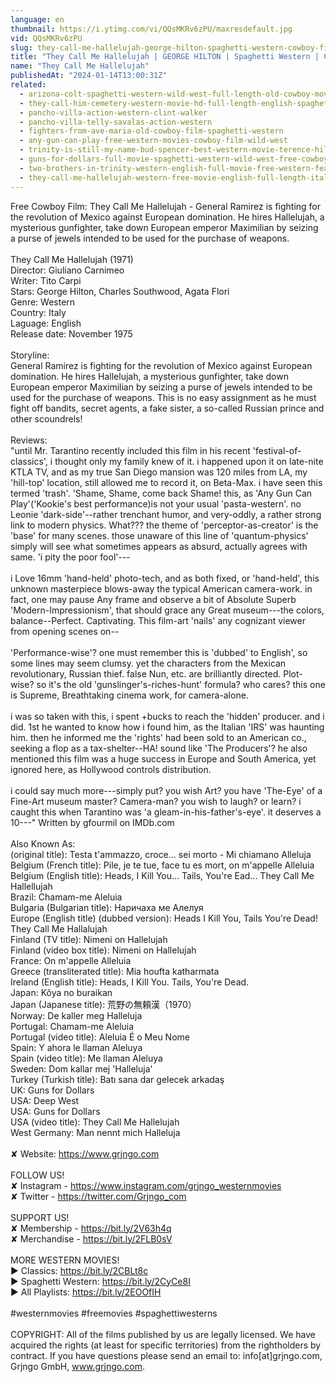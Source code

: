 ```yaml
---
language: en
thumbnail: https://i.ytimg.com/vi/QQsMKRv6zPU/maxresdefault.jpg
vid: QQsMKRv6zPU
slug: they-call-me-hallelujah-george-hilton-spaghetti-western-cowboy-film
title: "They Call Me Hallelujah | GEORGE HILTON | Spaghetti Western | Cowboy Film"
name: "They Call Me Hallelujah"
publishedAt: "2024-01-14T13:00:31Z"
related:
  - arizona-colt-spaghetti-western-wild-west-full-length-old-cowboy-movie
  - they-call-him-cemetery-western-movie-hd-full-length-english-spaghetti-western
  - pancho-villa-action-western-clint-walker
  - pancho-villa-telly-savalas-action-western
  - fighters-from-ave-maria-old-cowboy-film-spaghetti-western
  - any-gun-can-play-free-western-movies-cowboy-film-wild-west
  - trinity-is-still-my-name-bud-spencer-best-western-movie-terence-hill-cowboys
  - guns-for-dollars-full-movie-spaghetti-western-wild-west-free-cowboy-movie
  - two-brothers-in-trinity-western-english-full-movie-free-western-feature-film-spaghetti-western
  - they-call-me-hallelujah-western-free-movie-english-full-length-italian-western-feature-film
---
```


Free Cowboy Film: They Call Me Hallelujah - General Ramirez is fighting for the revolution of Mexico against European domination. He hires Hallelujah, a mysterious gunfighter, take down European emperor Maximilian by seizing a purse of jewels intended to be used for the purchase of weapons.<br />
<br />
They Call Me Hallelujah (1971)<br />
Director: Giuliano Carnimeo<br />
Writer: Tito Carpi<br />
Stars: George Hilton, Charles Southwood, Agata Flori<br />
Genre: Western <br />
Country: Italy <br />
Laguage: English <br />
Release date: November 1975<br />
<br />
Storyline:<br />
General Ramirez is fighting for the revolution of Mexico against European domination. He hires Hallelujah, a mysterious gunfighter, take down European emperor Maximilian by seizing a purse of jewels intended to be used for the purchase of weapons. This is no easy assignment as he must fight off bandits, secret agents, a fake sister, a so-called Russian prince and other scoundrels!<br />
<br />
Reviews:<br />
"until Mr. Tarantino recently included this film in his recent 'festival-of-classics', i thought only my family knew of it. i happened upon it on late-nite KTLA TV, and as my true San Diego mansion was 120 miles from LA, my 'hill-top' location, still allowed me to record it, on Beta-Max. i have seen this termed 'trash'. 'Shame, Shame, come back Shame! this, as 'Any Gun Can Play'('Kookie's best performance)is not your usual 'pasta-western'. no Leonie 'dark-side'--rather trenchant humor, and very-oddly, a rather strong link to modern physics. What??? the theme of 'perceptor-as-creator' is the 'base' for many scenes. those unaware of this line of 'quantum-physics' simply will see what sometimes appears as absurd, actually agrees with same. 'i pity the poor fool'---<br />
<br />
i Love 16mm 'hand-held' photo-tech, and as both fixed, or 'hand-held', this unknown masterpiece blows-away the typical American camera-work. in fact, one may pause Any frame and observe a bit of Absolute Superb 'Modern-Impressionism', that should grace any Great museum---the colors, balance--Perfect. Captivating. This film-art 'nails' any cognizant viewer from opening scenes on--<br />
<br />
'Performance-wise'? one must remember this is 'dubbed' to English', so some lines may seem clumsy. yet the characters from the Mexican revolutionary, Russian thief. false Nun, etc. are brilliantly directed. Plot-wise? so it's the old 'gunslinger's-riches-hunt' formula? who cares? this one is Supreme, Breathtaking cinema work, for camera-alone.<br />
<br />
i was so taken with this, i spent +bucks to reach the 'hidden' producer. and i did. 1st he wanted to know how i found him, as the Italian 'IRS' was haunting him. then he informed me the 'rights' had been sold to an American co., seeking a flop as a tax-shelter--HA! sound like 'The Producers'? he also mentioned this film was a huge success in Europe and South America, yet ignored here, as Hollywood controls distribution.<br />
<br />
i could say much more---simply put? you wish Art? you have 'The-Eye' of a Fine-Art museum master? Camera-man? you wish to laugh? or learn? i caught this when Tarantino was 'a gleam-in-his-father's-eye'. it deserves a 10---" Written by gfourmil on IMDb.com <br />
<br />
Also Known As:<br />
(original title): Testa t'ammazzo, croce... sei morto - Mi chiamano Alleluja<br />
Belgium (French title): Pile, je te tue, face tu es mort, on m'appelle Alleluia<br />
Belgium (English title): Heads, I Kill You... Tails, You're Ead... They Call Me Hallellujah<br />
Brazil: Chamam-me Aleluia<br />
Bulgaria (Bulgarian title): Наричаха ме Алелуя<br />
Europe (English title) (dubbed version): Heads I Kill You, Tails You're Dead! They Call Me Hallalujah<br />
Finland (TV title): Nimeni on Hallelujah<br />
Finland (video box title): Nimeni on Hallelujah<br />
France: On m'appelle Alleluia<br />
Greece (transliterated title): Mia houfta katharmata<br />
Ireland (English title): Heads, I Kill You. Tails, You're Dead.<br />
Japan: Kôya no buraikan<br />
Japan (Japanese title): 荒野の無頼漢（1970）<br />
Norway: De kaller meg Halleluja<br />
Portugal: Chamam-me Aleluia<br />
Portugal (video title): Aleluia É o Meu Nome<br />
Spain: Y ahora le llaman Aleluya<br />
Spain (video title): Me llaman Aleluya<br />
Sweden: Dom kallar mej 'Halleluja'<br />
Turkey (Turkish title): Batı sana dar gelecek arkadaş<br />
UK: Guns for Dollars<br />
USA: Deep West<br />
USA: Guns for Dollars<br />
USA (video title): They Call Me Hallelujah<br />
West Germany: Man nennt mich Halleluja<br />
<br />
✘ Website: https://www.grjngo.com<br />
<br />
FOLLOW US!<br />
✘ Instagram - https://www.instagram.com/grjngo_westernmovies<br />
✘ Twitter - https://twitter.com/Grjngo_com<br />
<br />
SUPPORT US!<br />
✘ Membership - https://bit.ly/2V63h4q<br />
✘ Merchandise - https://bit.ly/2FLB0sV<br />
<br />
MORE WESTERN MOVIES! <br />
► Classics: https://bit.ly/2CBLt8c <br />
► Spaghetti Western: https://bit.ly/2CyCe8I <br />
► All Playlists: https://bit.ly/2EOOfIH <br />
<br />
#westernmovies #freemovies #spaghettiwesterns<br />
<br />
COPYRIGHT: All of the films published by us are legally licensed. We have acquired the rights (at least for specific territories) from the rightholders by contract. If you have questions please send an email to: info[at]grjngo.com, Grjngo GmbH, www.grjngo.com.